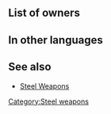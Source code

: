 {{Weapon Infobox
|tagid=SID_火炎のブレス
|weaponType=Dragonstone
|might=8
|range=1
|next=Flametongue
|promotionRarity=4
|promotionTier=1
|cost=100
|exclusive=0
|statModifiers=0,8,0,0,0
|properties=random_all
}}
==List of owners==
{{Skill Hero List}}
{{NoInheritHeroes}}

==In other languages==
{{OtherLanguages
|japanese=火炎のブレス
|german=Feueratem+
|spanishEU=A. de fuego +
|spanishLA=Soplo de fuego +
|french=Souffle brûlant +
|italian=Soffio di fuoco+
|chineseTW=火焰吐息
|portuguese=Sopro de fogo+
}}
==See also==
* [[Steel Weapons]]
{{Weapons Navbox}}
[[Category:Steel weapons]]